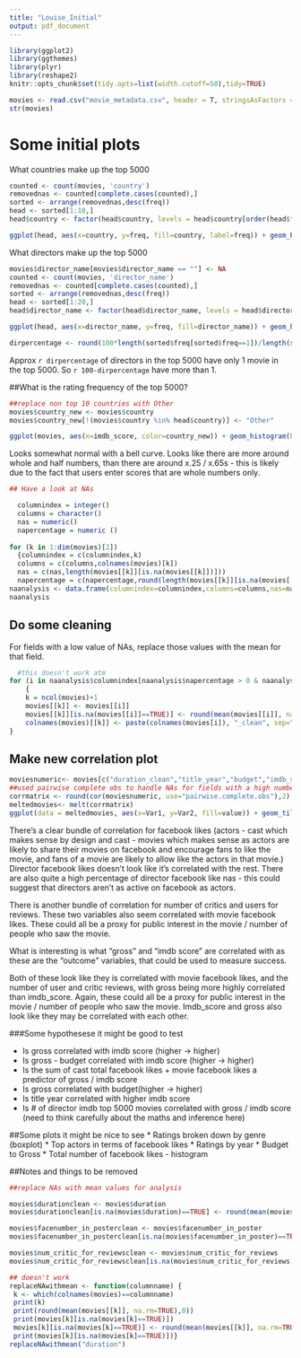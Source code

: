 ```yaml
---
title: "Louise_Initial"
output: pdf_document
---
```

```r
library(ggplot2)
library(ggthemes)
library(plyr)
library(reshape2)
knitr::opts_chunk$set(tidy.opts=list(width.cutoff=50),tidy=TRUE)
```


```r
movies <- read.csv("movie_metadata.csv", header = T, stringsAsFactors = F)
str(movies)
```

# Some initial plots

What countries make up the top 5000
```r
counted <- count(movies, 'country')
removednas <- counted[complete.cases(counted),]
sorted <- arrange(removednas,desc(freq))
head <- sorted[1:10,]
head$country <- factor(head$country, levels = head$country[order(head$freq)])

ggplot(head, aes(x=country, y=freq, fill=country, label=freq)) + geom_bar(stat="identity") + coord_flip() + geom_text(size=3,nudge_y=150) + guides(fill=FALSE) + scale_y_continuous(expand = c(0, 0)) +  expand_limits(y = c(0,1.08 * max(head$freq))) + ggtitle("Top 10 countries with multiple IMDB top 5000 movies") + labs(x = "", y="Frequency") 
```

What directors make up the top 5000
```r
movies$director_name[movies$director_name == ""] <- NA
counted <- count(movies, 'director_name')
removednas <- counted[complete.cases(counted),]
sorted <- arrange(removednas,desc(freq))
head <- sorted[1:20,]
head$director_name <- factor(head$director_name, levels = head$director_name[order(head$freq)])

ggplot(head, aes(x=director_name, y=freq, fill=director_name)) + geom_bar(stat="identity") + coord_flip() + guides(fill=FALSE) + scale_y_continuous(expand = c(0, 0)) + labs(x = "", y="Frequency") + ggtitle("Top 20 directors with multiple IMDB top 5000 movies") +  scale_y_continuous(expand = c(0,0)) +  expand_limits(y = c(0,1.05 * max(head$freq)))

dirpercentage <- round(100*length(sorted$freq[sorted$freq==1])/length(sorted$freq),2)

```

Approx  `r dirpercentage` of directors in the top 5000 have only 1 movie in the top 5000. So `r 100-dirpercentage` have more than 1.

##What is the rating frequency of the top 5000?
```r

##replace non top 10 countries with Other
movies$country_new <- movies$country
movies$country_new[!(movies$country %in% head$country)] <- "Other"

ggplot(movies, aes(x=imdb_score, color=country_new)) + geom_histogram(binwidth = 0.25)
```

Looks somewhat normal with a  bell curve.
Looks like there are more around whole and half numbers, than there are around x.25 / x.65s - this is likely due to the fact that users enter scores that are whole numbers only.

```r

## Have a look at NAs

  columnindex = integer()
  columns = character()
  nas = numeric()
  napercentage = numeric ()
  
for (k in 1:dim(movies)[2])
  {columnindex = c(columnindex,k)
  columns = c(columns,colnames(movies)[k])
  nas = c(nas,length(movies[[k]][is.na(movies[[k]])]))
  napercentage = c(napercentage,round(length(movies[[k]][is.na(movies[[k]])])/nrow(movies),4)*100)}
naanalysis <- data.frame(columnindex=columnindex,columns=columns,nas=nas,napercentage=napercentage)
naanalysis
```

## Do some cleaning

For fields with a low value of NAs, replace those values with the mean for that field.

```r
  #this doesn't work atm  
for (i in naanalysis$columnindex[naanalysis$napercentage > 0 & naanalysis$napercentage <1])
    {
    k = ncol(movies)+1
    movies[[k]] <- movies[[i]]
    movies[[k]][is.na(movies[[i]]==TRUE)] <- round(mean(movies[[i]], na.rm=TRUE),0)
    colnames(movies)[[k]] <- paste(colnames(movies[i]), "_clean", sep="")
}
```


## Make new correlation plot 
```r
moviesnumeric<- movies[c("duration_clean","title_year","budget","imdb_score","aspect_ratio","movie_facebook_likes","actor_1_facebook_likes_clean","actor_2_facebook_likes_clean","actor_3_facebook_likes_clean","cast_total_facebook_likes","director_facebook_likes","num_user_for_reviews_clean","num_critic_for_reviews_clean","facenumber_in_poster_clean","gross")]
##used pairwise complete obs to handle NAs for fields with a high number of nas
corrmatrix <- round(cor(moviesnumeric, use="pairwise.complete.obs"),2)
meltedmovies<- melt(corrmatrix)
ggplot(data = meltedmovies, aes(x=Var1, y=Var2, fill=value)) + geom_tile() + theme(axis.text.x = element_text(angle = 90, hjust = 1)) + labs(x="", y="") + ggtitle("Correlation Matrix")
```

There's a clear bundle of correlation for facebook likes (actors - cast which makes sense by design and cast - movies which makes sense as actors are likely to share their movies on facebook and encourage fans to like the movie, and fans of a movie are likely to allow like the actors in that movie.) Director facebook likes doesn't look like it's correlated with the rest. There are also quite a high percentage of director facebook like nas - this could suggest that directors aren't as active on facebook as actors.

There is another bundle of correlation for number of critics and users for reviews. These two variables also seem correlated with movie facebook likes. These could all be a proxy for public interest in the movie / number of people who saw the movie.

What is interesting is what "gross" and "imdb score" are correlated with as these are the "outcome" variables, that could be used to measure success.

Both of these look like they is correlated with movie facebook likes, and the number of user and critic reviews, with gross being more highly correlated than imdb_score. Again, these could all be a proxy for public interest in the movie / number of people who saw the movie. Imdb_score and gross also look like they may be correlated with each other.



###Some hypothesese it might be good to test

* Is gross correlated with imdb score (higher -> higher)
* Is gross - budget correlated with imdb score (higher -> higher)
* Is the sum of cast total facebook likes + movie facebook likes a predictor of gross / imdb score
* Is gross correlated with budget(higher -> higher)
* Is title year correlated with higher imdb score
* Is # of director imdb top 5000 movies correlated with gross / imdb score (need to think carefully about the maths and inference here)

##Some plots it might be nice to see
* Ratings broken down by genre (boxplot)
* Top actors in terms of facebook likes
* Ratings by year
* Budget to Gross
* Total number of facebook likes - histogram


##Notes and things to be removed


```r
##replace NAs with mean values for analysis

movies$durationclean <- movies$duration
movies$durationclean[is.na(movies$duration)==TRUE] <- round(mean(movies$duration, na.rm=TRUE),0)

movies$facenumber_in_posterclean <- movies$facenumber_in_poster
movies$facenumber_in_posterclean[is.na(movies$facenumber_in_poster)==TRUE] <- round(mean(movies$facenumber_in_poster, na.rm=TRUE),0)

movies$num_critic_for_reviewsclean <- movies$num_critic_for_reviews
movies$num_critic_for_reviewsclean[is.na(movies$num_critic_for_reviews)==TRUE] <- round(mean(movies$num_critic_for_reviews, na.rm=TRUE),0)

## doesn't work
replaceNAwithmean <- function(columnname) {
 k <- which(colnames(movies)==columnname)
 print(k)
 print(round(mean(movies[[k]], na.rm=TRUE),0))
 print(movies[k][is.na(movies[k]==TRUE)])
 movies[k][is.na(movies[k]==TRUE)] <- round(mean(movies[[k]], na.rm=TRUE),0)
 print(movies[k][is.na(movies[k]==TRUE)])}
replaceNAwithmean("duration")


```

